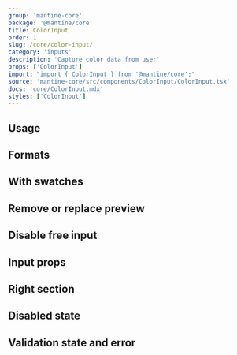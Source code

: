 ```yaml
---
group: 'mantine-core'
package: '@mantine/core'
title: ColorInput
order: 1
slug: /core/color-input/
category: 'inputs'
description: 'Capture color data from user'
props: ['ColorInput']
import: "import { ColorInput } from '@mantine/core';"
source: 'mantine-core/src/components/ColorInput/ColorInput.tsx'
docs: 'core/ColorInput.mdx'
styles: ['ColorInput']
---
```



## Usage

<Demo data={ColorInputDemos.usage} />

## Formats

<Demo data={ColorInputDemos.formatsConfigurator} />

## With swatches

<Demo data={ColorInputDemos.swatches} />

<Demo data={ColorPickerDemos.swatchesConfigurator} />

<Demo data={ColorInputDemos.swatchesOnly} />

## Remove or replace preview

<Demo data={ColorInputDemos.icon} />

## Disable free input

<Demo data={ColorInputDemos.readOnly} />

## Input props

<Demo data={ColorInputDemos.inputConfigurator} />

## Right section

<Demo data={ColorInputDemos.rightSection} />

## Disabled state

<Demo data={ColorInputDemos.disabled} />

## Validation state and error

<Demo data={ColorInputDemos.validation} />
